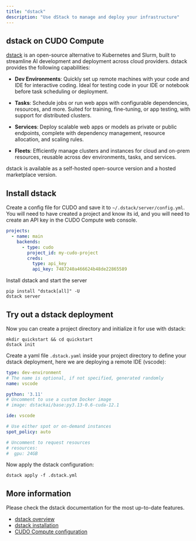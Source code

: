 ```yaml
---
title: "dstack"
description: "Use dStack to manage and deploy your infrastructure"
---
```


## dstack on CUDO Compute

[dstack](https://github.com/dstackai/dstack) is an open-source alternative to Kubernetes and Slurm, built to streamline AI development and deployment across cloud providers. dstack provides the following capabilities:

- **Dev Environments**: Quickly set up remote machines with your code and IDE for interactive coding. Ideal for testing code in your IDE or notebook before task scheduling or deployment.

- **Tasks**: Schedule jobs or run web apps with configurable dependencies, resources, and more. Suited for training, fine-tuning, or app testing, with support for distributed clusters.

- **Services**: Deploy scalable web apps or models as private or public endpoints, complete with dependency management, resource allocation, and scaling rules.

- **Fleets**: Efficiently manage clusters and instances for cloud and on-prem resources, reusable across dev environments, tasks, and services.

dstack is available as a self-hosted open-source version and a hosted marketplace version.

## Install dstack

Create a config file for CUDO and save it to ``~/.dstack/server/config.yml``. You will need to have created a project and know its id, and you will need to create an API key in the CUDO Compute web console.

```yaml
projects:
  - name: main
    backends:
      - type: cudo
        project_id: my-cudo-project
        creds:
          type: api_key
          api_key: 7487240a466624b48de22865589
```

Install dstack and start the server

```shell
pip install "dstack[all]" -U
dstack server
```

## Try out a dstack deployment
Now you can create a project directory and initialize it for use with dstack:

```shell
mkdir quickstart && cd quickstart
dstack init
```

Create a yaml file ``.dstack.yaml`` inside your project directory to define your dstack deployment, here we are deploying a remote IDE (vscode):

```yaml
type: dev-environment
# The name is optional, if not specified, generated randomly
name: vscode

python: '3.11'
# Uncomment to use a custom Docker image
# image: dstackai/base:py3.13-0.6-cuda-12.1

ide: vscode

# Use either spot or on-demand instances
spot_policy: auto

# Uncomment to request resources
# resources:
#  gpu: 24GB
```

Now apply the dstack configuration:
```shell
dstack apply -f .dstack.yml
```

## More information

Please check the dstack documentation for the most up-to-date features.
- [dstack overview](https://dstack.ai/mdocs/#how-does-it-work)
- [dstack installation](https://dstack.ai/mdocs/installation/)
- [CUDO Compute configuration](https://dstack.ai/mdocs/reference/server/config.yml/#cudo)
